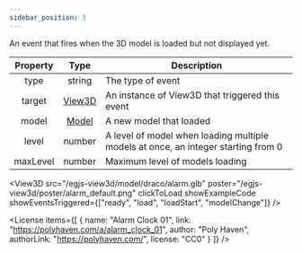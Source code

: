 ```yaml
---
sidebar_position: 3
---
```



An event that fires when the 3D model is loaded but not displayed yet.

|Property|Type|Description|
|:---:|:---:|---|
|type|string|The type of event|
|target|[View3D](/docs/api/View3D)|An instance of View3D that triggered this event|
|model|[Model](/docs/api/Model)|A new model that loaded|
|level|number|A level of model when loading multiple models at once, an integer starting from 0|
|maxLevel|number|Maximum level of models loading|

<View3D
  src="/egjs-view3d/model/draco/alarm.glb"
  poster="/egjs-view3d/poster/alarm_default.png"
  clickToLoad
  showExampleCode
  showEventsTriggered={["ready", "load", "loadStart", "modelChange"]} />

<License items={[
  {
    name: "Alarm Clock 01",
    link: "https://polyhaven.com/a/alarm_clock_01",
    author: "Poly Haven",
    authorLink: "https://polyhaven.com/",
    license: "CC0"
  }
]} />
